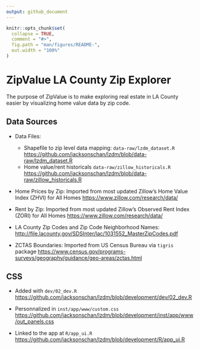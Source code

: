 ```yaml
---
output: github_document
---
```


<!-- README.md is generated from README.Rmd. Please edit that file -->

```r
knitr::opts_chunk$set(
  collapse = TRUE,
  comment = "#>",
  fig.path = "man/figures/README-",
  out.width = "100%"
)
```

# ZipValue LA County Zip Explorer

<!-- badges: start -->
<!-- badges: end -->

The purpose of ZipValue is to make exploring real estate in LA County easier by visualizing home value data by zip code. 

## Data Sources

+ Data Files: 
    - Shapefile to zip level data mapping: `data-raw/lzdm_dataset.R` <https://github.com/jacksonschan/lzdm/blob/data-raw/lzdm_dataset.R>
    - Home value/rent historicals `data-raw/zillow_historicals.R` <https://github.com/jacksonschan/lzdm/blob/data-raw/zillow_historicals.R>

+ Home Prices by Zip: Imported from most updated Zillow's Home Value Index (ZHVI) for All Homes <https://www.zillow.com/research/data/>

+ Rent by Zip: Imported from most updated Zillow's Observed Rent Index (ZORI) for All Homes <https://www.zillow.com/research/data/>

+ LA County Zip Codes and Zip Code Neighborhood Names:  <http://file.lacounty.gov/SDSInter/lac/1031552_MasterZipCodes.pdf>

+ ZCTAS Boundaries: Imported from US Census Bureau via `tigris` package <https://www.census.gov/programs-surveys/geography/guidance/geo-areas/zctas.html>

## CSS

+ Added with `dev/02_dev.R` <https://github.com/jacksonschan/lzdm/blob/development/dev/02_dev.R>

+ Personnalized in `inst/app/www/custom.css` <https://github.com/jacksonschan/lzdm/blob/development/inst/app/www/out_panels.css>

+ Linked to the app at `R/app_ui.R` <https://github.com/jacksonschan/lzdm/blob/development/R/app_ui.R>